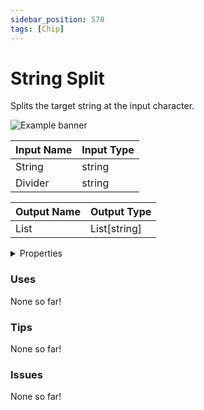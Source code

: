 ```yaml
---
sidebar_position: 578
tags: [Chip]
---
```


# String Split

Splits the target string at the input character.



![Example banner](./assets/ad169649-1050-48c5-a540-f03a2059bcdb.svg)

| Input Name | Input Type |
|-----------|-----------|
| String | string |
| Divider | string |

| Output Name | Output Type |
|-----------|-----------|
| List | List[string] |


<details>
  <summary>Properties</summary>
  <div>
    <div>
    <table>
      <thead>
        <tr>
          <th>Is beta required?</th>
          <th>❌</th>
        </tr>
        <tr>
          <th>Is this chip a trolling risk?</th>
          <th>❌</th>
        </tr>
        <tr>
          <th>Chip UUPD</th>
          <th>._uuid</th>
        </tr>
      </thead>
    </table>
    </div>
  </div>
</details>

### Uses

None so far!

### Tips

None so far!

### Issues

None so far!